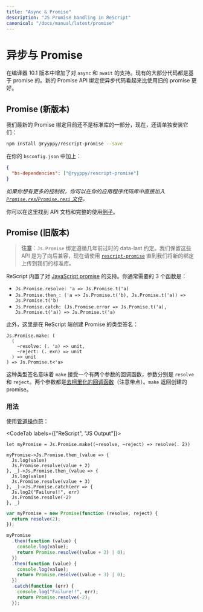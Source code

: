 ```yaml
---
title: "Async & Promise"
description: "JS Promise handling in ReScript"
canonical: "/docs/manual/latest/promise"
---
```


# 异步与 Promise

<!--
Support for `async` and `await` is added in compiler version 10.1. The majority of existing code is based on promises. The new Promise API bindings make async code look better than with old promises.
-->

在编译器 10.1 版本中增加了对 `async` 和 `await` 的支持。现有的大部分代码都是基于 promise 的。新的 Promise API 绑定使异步代码看起来比使用旧的 promise 更好。

<!--
## Promise (new)
-->
## Promise (新版本)

<!--
Our up to date Promise bindings are currently not part of the the standard library. For now, please install them separately:
-->

我们最新的 Promise 绑定目前还不是标准库的一部分，现在，还请单独安装它们：


```sh
npm install @ryyppy/rescript-promise --save
```

<!--
In your `bsconfig.json`:
-->

在你的 `bsconfig.json` 中加上：

```json
{
  "bs-dependencies": ["@ryyppy/rescript-promise"]
}
```

<!--
_Alternatively you may vendor the [`Promise.res` / `Promise.resi` files](https://github.com/ryyppy/rescript-promise/tree/master/src) files in your app codebase if you want to have more control._
-->

_如果你想有更多的控制权，你可以在你的应用程序代码库中直接加入 [`Promise.res`/`Promise.resi` 文件](https://github.com/ryyppy/rescript-promise/tree/master/src)。_

<!--
You can find the APIs and full usage examples [here](https://github.com/ryyppy/rescript-promise#usage).
-->

你可以在这里找到 API 文档和完整的使用[例子](https://github.com/ryyppy/rescript-promise#usage)。

<!--
## Promise (legacy)
-->
## Promise (旧版本)

<!--
> **Note:** The `Js.Promise` bindings are following the outdated data-last convention from a few years ago. We kept those APIs for backwards compatibility, so for now please use [`rescript-promise`](https://github.com/ryyppy/rescript-promise) until we upstream the new bindings to our standard library.
-->

> **注意**：`Js.Promise` 绑定遵循几年前过时的 data-last 约定。我们保留这些 API 是为了向后兼容，现在请使用 [`rescript-promise`](https://github.com/ryyppy/rescript-promise) 直到我们将新的绑定上传到我们的标准库。

<!--
ReScript has built-in support for [JavaScript promises](api/js/promise). The 3 functions you generally need are:
-->

ReScript 内置了对 [JavaScript promise](api/js/promise) 的支持。你通常需要的 3 个函数是：

- `Js.Promise.resolve: 'a => Js.Promise.t('a)`
- `Js.Promise.then_: ('a => Js.Promise.t('b), Js.Promise.t('a)) => Js.Promise.t('b)`
- `Js.Promise.catch: (Js.Promise.error => Js.Promise.t('a), Js.Promise.t('a)) => Js.Promise.t('a)`

<!--
Additionally, here's the type signature for creating a promise on the ReScript side:
-->

此外，这里是在 ReScript 端创建 Promise 的类型签名：

```res
Js.Promise.make: (
  (
    ~resolve: (. 'a) => unit,
    ~reject: (. exn) => unit
  ) => unit
) => Js.Promise.t<'a>
```

<!--
This type signature means that `make` takes a callback that takes 2 named arguments, `resolve` and `reject`. Both arguments are themselves [uncurried callbacks](function.md#uncurried-function) (with a dot). `make` returns the created promise.
-->

这种类型签名意味着 `make` 接受一个有两个参数的回调函数，参数分别是 `resolve` 和 `reject`。两个参数都是[去柯里化的回调函数](function.md#uncurried-function)（注意带点）。`make` 返回创建的 promise。

<!--
### Usage
-->
### 用法

<!--
Using the [pipe operator](pipe.md):
-->

使用[管道操作符](pipe.md)：

<CodeTab labels={["ReScript", "JS Output"]}>

```res example
let myPromise = Js.Promise.make((~resolve, ~reject) => resolve(. 2))

myPromise->Js.Promise.then_(value => {
  Js.log(value)
  Js.Promise.resolve(value + 2)
}, _)->Js.Promise.then_(value => {
  Js.log(value)
  Js.Promise.resolve(value + 3)
}, _)->Js.Promise.catch(err => {
  Js.log2("Failure!!", err)
  Js.Promise.resolve(-2)
}, _)
```
```js
var myPromise = new Promise(function (resolve, reject) {
  return resolve(2);
});

myPromise
  .then(function (value) {
    console.log(value);
    return Promise.resolve((value + 2) | 0);
  })
  .then(function (value) {
    console.log(value);
    return Promise.resolve((value + 3) | 0);
  })
  .catch(function (err) {
    console.log("Failure!!", err);
    return Promise.resolve(-2);
  });
```

</CodeTab>
